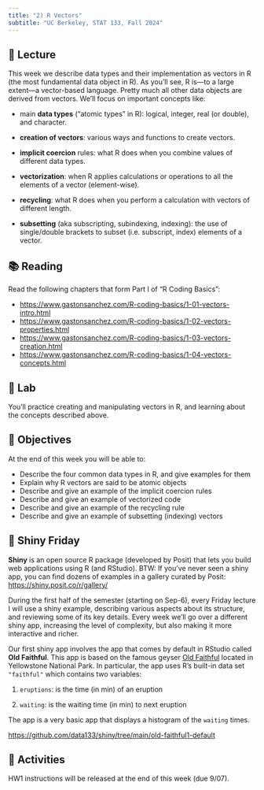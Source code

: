 ```yaml
---
title: "2) R Vectors"
subtitle: "UC Berkeley, STAT 133, Fall 2024"
---
```



## 📖 Lecture

This week we describe data types and their implementation as vectors in R (the most fundamental data object in R). As you'll see, R is---to a large extent---a vector-based language. Pretty much all other data objects are derived from vectors. We'll focus on important concepts like:

- main __data types__ ("atomic types" in R): logical, integer, real (or double), and character.

- __creation of vectors__: various ways and functions to create vectors.

- __implicit coercion__ rules: what R does when you combine values of different data types.

- __vectorization__: when R applies calculations or operations to all the elements of a vector (element-wise).

- __recycling__: what R does when you perform a calculation with vectors of different length.

- __subsetting__ (aka subscripting, subindexing, indexing): the use of single/double brackets to subset (i.e. subscript, index) elements of a vector.



## 📚 Reading

Read the following chapters that form Part I of "R Coding Basics":

- <a href="https://www.gastonsanchez.com/R-coding-basics/1-01-vectors-intro.html" target="_blank">https://www.gastonsanchez.com/R-coding-basics/1-01-vectors-intro.html</a>
- <a href="https://www.gastonsanchez.com/R-coding-basics/1-02-vectors-properties.html" target="_blank">https://www.gastonsanchez.com/R-coding-basics/1-02-vectors-properties.html</a>
- <a href="https://www.gastonsanchez.com/R-coding-basics/1-03-vectors-creation.html" target="_blank">https://www.gastonsanchez.com/R-coding-basics/1-03-vectors-creation.html</a>
- <a href="https://www.gastonsanchez.com/R-coding-basics/1-04-vectors-concepts.html" target="_blank">https://www.gastonsanchez.com/R-coding-basics/1-04-vectors-concepts.html</a>
 


## 🔬 Lab

You'll practice creating and manipulating vectors in R, and learning about the concepts described above.

 

## 🎯 Objectives

At the end of this week you will be able to:

- Describe the four common data types in R, and give examples for them
- Explain why R vectors are said to be atomic objects
- Describe and give an example of the implicit coercion rules
- Describe and give an example of vectorized code
- Describe and give an example of the recycling rule
- Describe and give an example of subsetting (indexing) vectors
 


## 🔆 Shiny Friday

__Shiny__ is an open source R package (developed by Posit) that lets you build web applications using R (and RStudio). BTW: If you've never seen a shiny app, you can find dozens of examples in a gallery curated by Posit: <https://shiny.posit.co/r/gallery/>

During the first half of the semester (starting on Sep-6), every Friday lecture 
I will use a shiny example, describing various aspects about its structure, and 
reviewing some of its key details. Every week we'll go over a different shiny app, 
increasing the level of complexity, but also making it more interactive and richer.

Our first shiny app involves the app that comes by default in RStudio called __Old Faithful__. This app is based on the famous geyser <a href="https://www.yellowstonepark.com/things-to-do/geysers-hot-springs/about-old-faithful/" target="_blank">Old Faithful</a> located in Yellowstone National Park. In particular, the app uses R's built-in data set `"faithful"` which contains two variables:

1) `eruptions`: is the time (in min) of an eruption

2) `waiting`: is the waiting time (in min) to next eruption 

The app is a very basic app that displays a histogram of the `waiting` times.

<a href="https://github.com/data133/shiny/tree/main/old-faithful1-default" target="_blank">https://github.com/data133/shiny/tree/main/old-faithful1-default</a>



## 🔔 Activities

HW1 instructions will be released at the end of this week (due 9/07).


